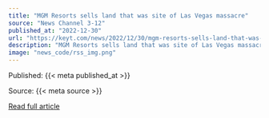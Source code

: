 ```yaml
---
title: "MGM Resorts sells land that was site of Las Vegas massacre"
source: "News Channel 3-12"
published_at: "2022-12-30"
url: "https://keyt.com/news/2022/12/30/mgm-resorts-sells-land-that-was-site-of-las-vegas-massacre/"
description: "MGM Resorts sells land that was site of Las Vegas massacreThe post MGM Resorts sells land that was site of Las Vegas massacre appeared first on News Channel 3-12."
image: "news_code/rss_img.png"
---
```



  Published: {{< meta published_at >}}
  

  Source: {{< meta source >}}
  

  [Read full article]({{< meta url >}})
  


